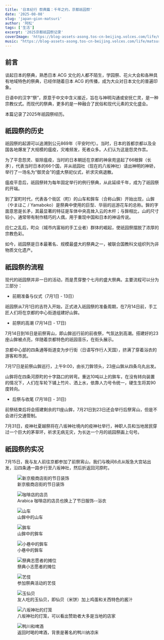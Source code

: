 ```yaml
---
title: '日本纪行 祭典篇：千年之约，京都祇园祭'
date: '2025-08-08'
slug: 'japan-gion-matsuri'
author: '阿松'
tags: ['生活']
excerpt: '2025京都祇园祭记录'
coverImage: 'https://blog-assets-asong.tos-cn-beijing.volces.com/life/matsuri/gionmatsuti_cover.jpg'
music: "https://blog-assets-asong.tos-cn-beijing.volces.com/life/matsuri/gion_bayashi_debayashi.mp3"
---
```


## 前言
谈起日本的祭典，熟悉日本 ACG 文化的人都不陌生，学园祭、花火大会和各种具有地域特色的祭典，已经伴随着日本 ACG 的传播，成为大众对日本文化的普遍印象。

日语中的汉字“祭”，原意于中文中含义接近，旨在与神明沟通或安抚亡灵，是一种宗教仪式。而现代的祭典，更多的是一种融合了民俗和现代元素的文化盛会。

本篇记录了2025年祇园祭经历。
## 祇园祭的历史
祇园祭的起源可以追溯到公元869年（平安时代）。当时，日本的首都京都以及全国各地爆发了大规模的瘟疫，灾难频发，死者众多。人们认为这是怨灵作祟。

为了平息怨灵、驱除瘟疫，当时的日本朝廷在京都的神泉苑竖起了66根鉾（长矛），代表当时日本的66个国，并从祇园社（现在的八坂神社）请出神明的神轿，举行了一场名为“御灵会”的盛大祭祀仪式，祈求灾病退散。

瘟疫平息后，祇园祭转为每年固定举行的例行祭典，从此延续千年，成为了祇园祭的开端。

到了室町时代，代表各个街区（町）的山车和鉾车（合称山鉾）开始出现，山鉾（やまほこ / Yamaboko）是祭典中使用的巨型、华丽的巡游花车的总称。鉾的字面意思是长矛，其最显著的特征是车体中央高耸入云的木杆；与鉾相比，山的尺寸较小，通常带有制作精巧的人偶，用于重现中国和日本的神话传说。

<InlineExplanation explanation="15世纪因将军继承人之争而爆发的内战。各方势力在京都混战 11 年，被视作日本战国时代的开端">应仁之乱</InlineExplanation>后，町众（城市内富裕的手工业者）群体的崛起，使祇园祭摆脱了浓厚的宗教色彩。

如今，祇园祭是日本最著名、规模最盛大的祭典之一，被联合国教科文组织列为非物质文化遗产。
## 祇园祭的流程
现代的祇园祭并非一日的活动，而是贯穿整个七月的盛大祭典。主要流程可以分为三部分：

- 前期准备与仪式（7月1日 - 13日）

祇园祭从7月1日的吉符入开始，正式进入祇园祭的准备周期，在7月14日前，手工匠人们将在京都的中心街道组建好山鉾。

- 前祭的高潮 (7月14日 - 17日)

7月14日到16日是前祭宵山，即山鉾巡行前的前夜祭，气氛达到高潮。搭建好的23座山鉾被点亮，伴随着京都特色的祇园音乐，在街头展示。

京都中心部的四条通等街道变为步行街（日语写作行人天国），挤满了穿着浴衣的游客和市民。

7月17日是前祭山鉾巡行，上午9:00，由长刀鉾领头，23座山鉾从四条乌丸出发。

山鉾将在四条河原町的十字路口的转弯。重达10吨以上的鉾车，在没有转向装置的情况下，人们在车轮下铺上竹片、洒上水，依靠人力号令统一，硬生生将其90度转向。

- 后祭与收尾 (7月18日 - 31日)

前祭结束后将会搭建剩余的11座山鉾，7月21日到23日还会举行后祭宵山，但是不会进行交通管制。

7月31日，疫神社夏越祭将在八坂神社境内的疫神社举行，神职人员和当地居民穿过一个巨大的茅草环，祈求无病无灾，为长达一个月的祇园祭画上句号。

## 祇园祭的实况

7月15日，我与友人前往京都参加了前祭宵山，我们与晚间6点从阪急大宫站出发，沿四条通一路步行至八坂神社，然后折返回河原町。

<figure>
    <img src="https://blog-assets-asong.tos-cn-beijing.volces.com/life/matsuri/shinkyogoku.jpg" alt="新京极商店街的节日装饰" />
    <figcaption style={{textAlign: 'center'}}>新京极商店街的节日装饰</figcaption>
</figure>

<figure>
    <img src="https://blog-assets-asong.tos-cn-beijing.volces.com/life/matsuri/arabica_kimono_girl.jpg" alt="咖啡店的店员" />
    <figcaption style={{textAlign: 'center'}}>Arabica 咖啡店的店员也换上了节日服饰--浴衣</figcaption>
</figure>

<figure>
    <img src="https://blog-assets-asong.tos-cn-beijing.volces.com/life/matsuri/yama_1.jpg" alt="山车" />
    <figcaption style={{textAlign: 'center'}}>山鉾中的山车</figcaption>
</figure>

<figure>
    <img src="https://blog-assets-asong.tos-cn-beijing.volces.com/life/matsuri/yamahoko.jpg" alt="鉾车" />
    <figcaption style={{textAlign: 'center'}}>山鉾中的鉾车</figcaption>
</figure>

<figure>
    <img src="https://blog-assets-asong.tos-cn-beijing.volces.com/life/matsuri/yamahoko_crowd.jpg" alt="小巷中的鉾车" />
    <figcaption style={{textAlign: 'center'}}>小巷中的鉾车</figcaption>
</figure>

<figure>
    <img src="https://blog-assets-asong.tos-cn-beijing.volces.com/life/matsuri/stall_girl.jpg" alt="祭典志愿者的摊位" />
    <figcaption style={{textAlign: 'center'}}>祭典小志愿者的摊位</figcaption>
</figure>

<figure>
    <img src="https://blog-assets-asong.tos-cn-beijing.volces.com/life/matsuri/geisha.jpg" alt="艺伎" />
    <figcaption style={{textAlign: 'center'}}>参加祭典活动的艺伎</figcaption>
</figure>

<figure>
    <img src="https://blog-assets-asong.tos-cn-beijing.volces.com/life/matsuri/tamasen.jpg" alt="玉仙贝" />
    <figcaption style={{textAlign: 'center'}}>友人吃的玉仙贝，即仙贝（米饼）加上鸡蛋和关西特色的酱汁</figcaption>
</figure>

<figure>
    <img src="https://blog-assets-asong.tos-cn-beijing.volces.com/life/matsuri/yasaka_lantern.jpg" alt="八坂神社的灯笼" />
    <figcaption style={{textAlign: 'center'}}>八坂神社的灯笼，可以看出赞助者大多是当地的店家</figcaption>
</figure>

<figure>
    <img src="https://blog-assets-asong.tos-cn-beijing.volces.com/life/matsuri/kumogawa_beer.jpg" alt="鸭川和啤酒" />
    <figcaption style={{textAlign: 'center'}}>返回时喝的啤酒，背景是著名的鸭川纳凉床</figcaption>
</figure>